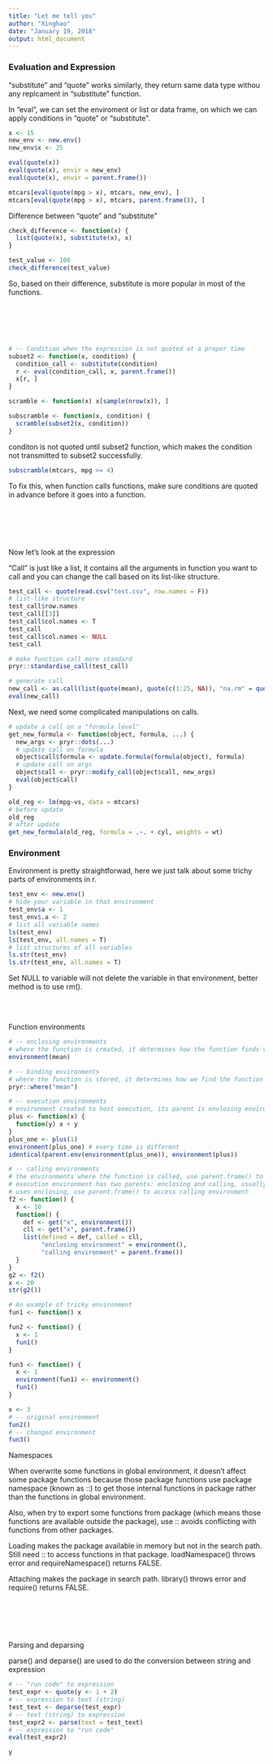 ```yaml
---
title: "Let me tell you"
author: "Xinghao"
date: "January 19, 2018"
output: html_document
---
```

### Evaluation and Expression

"substitute" and "quote" works similarly, they return same data type withou any 
replcament in "substitute" function. 

In "eval", we can set the enviroment or list or data frame, on which we can apply 
conditions in "quote" or "substitute".

```r
x <- 15
new_env <- new.env()
new_env$x <- 25

eval(quote(x))
eval(quote(x), envir = new_env)
eval(quote(x), envir = parent.frame())

mtcars[eval(quote(mpg > x), mtcars, new_env), ]
mtcars[eval(quote(mpg > x), mtcars, parent.frame()), ]
```

Difference between "quote" and "substitute"

```r
check_difference <- function(x) {
  list(quote(x), substitute(x), x)
}

test_value <- 100
check_difference(test_value)
```

So, based on their difference, substitute is more popular in most of the 
functions.

<br><br/>
<br><br/>

```r
# -- Condition when the expression is not quoted at a proper time
subset2 <- function(x, condition) {
  condition_call <- substitute(condition)
  r <- eval(condition_call, x, parent.frame())
  x[r, ]
}

scramble <- function(x) x[sample(nrow(x)), ]

subscramble <- function(x, condition) {
  scramble(subset2(x, condition))
}
```

conditon is not quoted until subset2 function, which makes the condition not 
transmitted to subset2 successfully.

```r
subscramble(mtcars, mpg >= 4)

```

To fix this, when function calls functions, make sure conditions are quoted in 
advance before it goes into a function.

<br><br/>
<br><br/>

Now let's look at the expression

"Call" is just like a list, it contains all the arguments in function you want
to call and you can change the call based on its list-like structure.

```r
test_call <- quote(read.csv("test.csv", row.names = F))
# list-like structure
test_call$row.names
test_call[[3]]
test_call$col.names <- T
test_call
test_call$col.names <- NULL
test_call

# make function call more standard
pryr::standardise_call(test_call)

# generate call
new_call <- as.call(list(quote(mean), quote(c(1:25, NA)), "na.rm" = quote(T)))
eval(new_call)
```

Next, we need some complicated manipulations on calls.

```r
# update a call on a "formula level"
get_new_formula <- function(object, formula, ...) {
  new_args <- pryr::dots(...)
  # update call on formula
  object$call$formula <- update.formula(formula(object), formula)
  # update call on args
  object$call <- pryr::modify_call(object$call, new_args)
  eval(object$call)
}

old_reg <- lm(mpg~vs, data = mtcars)
# before update
old_reg
# after update
get_new_formula(old_reg, formula = .~. + cyl, weights = wt)

```


### Environment

Environment is pretty straightforwad, here we just talk about some trichy parts
of environments in r.

```r
test_env <- new.env()
# hide your variable in that environment
test_env$a <- 1
test_env$.a <- 2
# list all variable names
ls(test_env)
ls(test_env, all.names = T)
# list structures of all variables
ls.str(test_env)
ls.str(test_env, all.names = T)
```

Set NULL to variable will not delete the variable in that environment, better
method is to use rm().

<br><br/>

Function environments

```r
# -- enclosing environments
# where the function is created, it determines how the function finds value
environment(mean)

# -- binding environments
# where the function is stored, it determines how we find the function
pryr::where("mean")

# -- execution environments
# environment created to host execution, its parent is envlosing environment
plus <- function(x) {
  function(y) x + y
}
plus_one <- plus(1)
environment(plus_one) # every time is different
identical(parent.env(environment(plus_one)), environment(plus))

# -- calling environments
# the environments where the function is called, use parent.frame() to get
# execution environment has two parents: enclosing and calling, usually it only
# uses enclosing, use parent.frame() to access calling environment
f2 <- function() {
  x <- 10
  function() {
    def <- get("x", environment())
    cll <- get("x", parent.frame())
    list(defined = def, called = cll,
         "enclosing environment" = environment(),
         "calling environment" = parent.frame())
  }
}
g2 <- f2()
x <- 20
str(g2())

```


```r
# An example of tricky environment
fun1 <- function() x

fun2 <- function() {
  x <- 1
  fun1()
}

fun3 <- function() {
  x <- 1
  environment(fun1) <- environment()
  fun1()
}

x <- 3
# -- original environment
fun2()
# -- changed environment
fun3()

```

Namespaces

When overwrite some functions in global environment, it doesn't affect some
package functions because those package functions use package namespace (known 
as ::) to get those internal functions in package rather than the functions in 
global environment. 

Also, when try to export some functions from package (which means those 
functions are available outside the package), use :: avoids conflicting with
functions from other packages.

Loading makes the package available in memory but not in the search path. Still 
need :: to access functions in that package. loadNamespace() throws error and
requireNamespace() returns FALSE.

Attaching makes the package in search path. library() throws error and require()
returns FALSE.

<br><br/>
<br><br/>

Parsing and deparsing

parse() and deparse() are used to do the conversion between string and expression

```r
# -- "run code" to expression 
test_expr <- quote(y <- 1 + 2)
# -- expression to text (string)
test_text <- deparse(test_expr)
# -- text (string) to expression
test_expr2 <- parse(text = test_text)
# -- expression to "run code"
eval(test_expr2)

y
```





